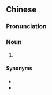==Chinese==
{{zh-forms}}

===Pronunciation===
{{zh-pron
|m=yìbāo,guàbāo,2n=imitating Min Nan
|cat=n
}}

===Noun===
{{zh-noun}}

# {{w|gua bao}} {{gloss|a Taiwanese snack food consisting of a slice of stewed meat and other condiments sandwiched between flat steamed bread}}

====Synonyms====
* {{zh-l|割包}}
* {{zh-l|虎咬豬}}